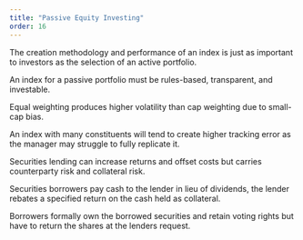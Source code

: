 ```yaml
---
title: "Passive Equity Investing"
order: 16
---
```


The creation methodology and performance of an index is just as important to investors as the selection of an active portfolio.

An index for a passive portfolio must be rules-based, transparent, and investable.

Equal weighting produces higher volatility than cap weighting due to small-cap bias.

An index with many constituents will tend to create higher tracking error as the manager may struggle to fully replicate it.

Securities lending can increase returns and offset costs but carries counterparty risk and collateral risk.

Securities borrowers pay cash to the lender in lieu of dividends, the lender rebates a specified return on the cash held as collateral.

Borrowers formally own the borrowed securities and retain voting rights but have to return the shares at the lenders request.


